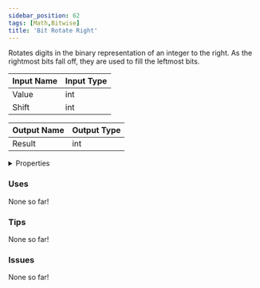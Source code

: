 ```yaml
---
sidebar_position: 62
tags: [Math,Bitwise]
title: 'Bit Rotate Right'
---
```


Rotates digits in the binary representation of an integer to the right. As the rightmost bits fall off, they are used to fill the leftmost bits.




<EsbSvg />

| Input Name | Input Type |
|-----------|-----------|
| Value | int |
| Shift | int |

| Output Name | Output Type |
|-----------|-----------|
| Result | int |


<details>
  <summary>Properties</summary>
  <div>
    <div>
    <table>
      <thead>
        <tr>
          <th>Is beta required?</th>
          <th>❌</th>
        </tr>
        <tr>
          <th>Is this chip a trolling risk?</th>
          <th>❌</th>
        </tr>
        <tr>
          <th>Is this chip a role assignment risk?</th>
          <th>❌</th>
        </tr>
        <tr>
          <th>Chip UUID</th>
          <th>b5f36fdf-0a2e-489a-bbdf-f17c50974cc1</th>
        </tr>
      </thead>
    </table>
    </div>
  </div>
</details>

### Uses

None so far!

### Tips

None so far!

### Issues

None so far!